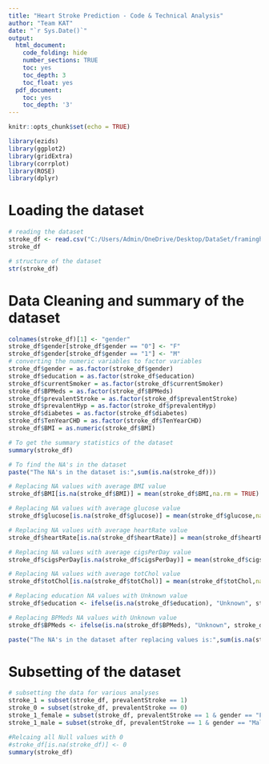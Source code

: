 ---
title: "Heart Stroke Prediction - Code & Technical Analysis"
author: "Team KAT"
date: "`r Sys.Date()`"
output:
  html_document:
    code_folding: hide
    number_sections: TRUE
    toc: yes
    toc_depth: 3
    toc_float: yes
  pdf_document:
    toc: yes
    toc_depth: '3'
---
```{r setup, include=FALSE}
knitr::opts_chunk$set(echo = TRUE)
```

```{r basic_libraries, include=FALSE}
library(ezids)
library(ggplot2)
library(gridExtra)
library(corrplot)
library(ROSE)
library(dplyr)

```
# Loading the dataset
```{r load_csv, include=TRUE, echo=TRUE}
# reading the dataset
stroke_df <- read.csv("C:/Users/Admin/OneDrive/Desktop/DataSet/framingham.csv", header = TRUE)
stroke_df
```

```{r desc, include=TRUE, echo=TRUE}
# structure of the dataset
str(stroke_df)
```
# Data Cleaning and summary of the dataset
```{r data_cleaning, include=TRUE, echo=TRUE}

colnames(stroke_df)[1] <- "gender"
stroke_df$gender[stroke_df$gender == "0"] <- "F"
stroke_df$gender[stroke_df$gender == "1"] <- "M"
# converting the numeric variables to factor variables
stroke_df$gender = as.factor(stroke_df$gender)
stroke_df$education = as.factor(stroke_df$education)
stroke_df$currentSmoker = as.factor(stroke_df$currentSmoker)
stroke_df$BPMeds = as.factor(stroke_df$BPMeds)
stroke_df$prevalentStroke = as.factor(stroke_df$prevalentStroke)
stroke_df$prevalentHyp = as.factor(stroke_df$prevalentHyp)
stroke_df$diabetes = as.factor(stroke_df$diabetes)
stroke_df$TenYearCHD = as.factor(stroke_df$TenYearCHD)
stroke_df$BMI = as.numeric(stroke_df$BMI)

# To get the summary statistics of the dataset
summary(stroke_df)

```


```{r find_na_fix, include=TRUE, echo=TRUE}
# To find the NA's in the dataset
paste("The NA's in the dataset is:",sum(is.na(stroke_df)))

```

```{r na_fix, include=TRUE, echo=TRUE}

# Replacing NA values with average BMI value
stroke_df$BMI[is.na(stroke_df$BMI)] = mean(stroke_df$BMI,na.rm = TRUE)

# Replacing NA values with average glucose value
stroke_df$glucose[is.na(stroke_df$glucose)] = mean(stroke_df$glucose,na.rm = TRUE)

# Replacing NA values with average heartRate value
stroke_df$heartRate[is.na(stroke_df$heartRate)] = mean(stroke_df$heartRate,na.rm = TRUE)

# Replacing NA values with average cigsPerDay value
stroke_df$cigsPerDay[is.na(stroke_df$cigsPerDay)] = mean(stroke_df$cigsPerDay,na.rm = TRUE)

# Replacing NA values with average totChol value
stroke_df$totChol[is.na(stroke_df$totChol)] = mean(stroke_df$totChol,na.rm = TRUE)

# Replacing education NA values with Unknown value
stroke_df$education <- ifelse(is.na(stroke_df$education), "Unknown", stroke_df$education)

# Replacing BPMeds NA values with Unknown value
stroke_df$BPMeds <- ifelse(is.na(stroke_df$BPMeds), "Unknown", stroke_df$BPMeds)

paste("The NA's in the dataset after replacing values is:",sum(is.na(stroke_df)))
```
# Subsetting of the dataset
```{r subsets, include=TRUE, echo=TRUE}
# subsetting the data for various analyses 
stroke_1 = subset(stroke_df, prevalentStroke == 1)
stroke_0 = subset(stroke_df, prevalentStroke == 0)
stroke_1_female = subset(stroke_df, prevalentStroke == 1 & gender == "Female")
stroke_1_male = subset(stroke_df, prevalentStroke == 1 & gender == "Male")
```

```{r}
#Relcaing all Null values with 0
#stroke_df[is.na(stroke_df)] <- 0
summary(stroke_df)
```




